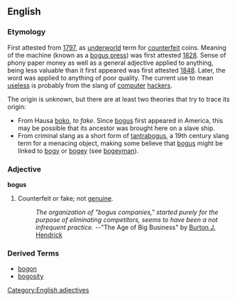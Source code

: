==English==
===Etymology===
First attested from [[w:1797|1797]], as [[underworld]] term for [[counterfeit]] coins. Meaning of the machine (known as a [[bogus press]]) was first attested [[w:1828|1828]]. Sense of phony paper money as well as a general adjective applied to anything, being less valuable than it first appeared was first attested [[w:1848|1848]]. Later, the word was applied to anything of poor quality. The current use to mean [[useless]] is probably from the slang of [[computer]] [[hackers]].

The origin is unknown, but there are at least two theories that try to trace its origin:
*From Hausa [[boko]], ''to fake''. Since [[bogus]] first appeared in America, this may be possible that its ancestor was brought here on a slave ship.
*From criminal slang as a short form of [[tantrabogus]], a 19th century slang term for a menacing object, making some believe that [[bogus]] might be linked to [[bogy]] or [[bogey]] (see [[bogeyman]]).

===Adjective===
[[Category:English adjectives]]
'''bogus''' 
# Counterfeit or fake; not [[genuine]].
#: ''The organization of "bogus companies," started purely for the purpose of eliminating competitors, seems to have been a not infrequent practice.'' --"The Age of Big Business" by [[w:Burton J. Hendrick|Burton J. Hendrick]]

===Derived Terms===
*[[bogon]]
*[[bogosity]]